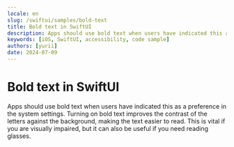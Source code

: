 ```yaml
---
locale: en
slug: /swiftui/samples/bold-text
title: Bold text in SwiftUI
description: Apps should use bold text when users have indicated this as a preference in the system settings.
keywords: [iOS, SwiftUI, accessibility, code sample]
authors: [yurii]
date: 2024-07-09
---
```


# Bold text in SwiftUI

Apps should use bold text when users have indicated this as a preference in the system settings. Turning on bold text improves the contrast of the letters against the background, making the text easier to read. This is vital if you are visually impaired, but it can also be useful if you need reading glasses.

<CodeSample id="text-bold" framework="swiftui" locale="en"/>
